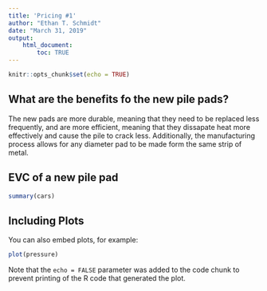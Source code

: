 ```yaml
---
title: 'Pricing #1'
author: "Ethan T. Schmidt"
date: "March 31, 2019"
output: 
    html_document:
        toc: TRUE
---
```


```r
knitr::opts_chunk$set(echo = TRUE)
```

## What are the benefits fo the new pile pads?

The new pads are more durable, meaning that they need to be replaced less frequently, and are more efficient, meaning that they dissapate heat more effectively and cause the pile to crack less. Additionally, the manufacturing process allows for any diameter pad to be made form the same strip of metal.

## EVC of a new pile pad

```r
summary(cars)
```

## Including Plots

You can also embed plots, for example:

```r
plot(pressure)
```

Note that the `echo = FALSE` parameter was added to the code chunk to prevent printing of the R code that generated the plot.
